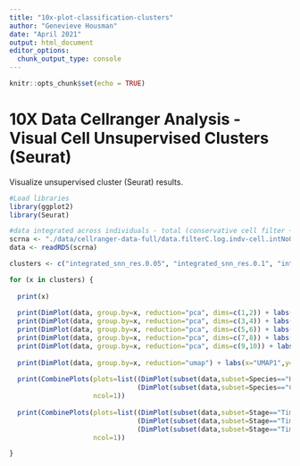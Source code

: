 ```yaml
---
title: "10x-plot-classification-clusters"
author: "Genevieve Housman"
date: "April 2021"
output: html_document
editor_options: 
  chunk_output_type: console
---
```


```r
knitr::opts_chunk$set(echo = TRUE)
```

# 10X Data Cellranger Analysis - Visual Cell Unsupervised Clusters (Seurat)

Visualize unsupervised cluster (Seurat) results.

```r

#Load libraries
library(ggplot2)
library(Seurat)

```


```r

#data integrated across individuals - total (conservative cell filter + non-zero genes + regress out UMI/mito)
scrna <- "./data/cellranger-data-full/data.filterC.log.indv-cell.intNo0.reg-tot.assign.rds"
data <- readRDS(scrna)

```

```r

clusters <- c("integrated_snn_res.0.05", "integrated_snn_res.0.1", "integrated_snn_res.0.25", "integrated_snn_res.0.5", "integrated_snn_res.0.75", "integrated_snn_res.1")

for (x in clusters) {
  
  print(x)
  
  print(DimPlot(data, group.by=x, reduction="pca", dims=c(1,2)) + labs(x="PC1",y="PC2"))
  print(DimPlot(data, group.by=x, reduction="pca", dims=c(3,4)) + labs(x="PC3",y="PC4"))
  print(DimPlot(data, group.by=x, reduction="pca", dims=c(5,6)) + labs(x="PC5",y="PC6"))
  print(DimPlot(data, group.by=x, reduction="pca", dims=c(7,8)) + labs(x="PC7",y="PC8"))
  print(DimPlot(data, group.by=x, reduction="pca", dims=c(9,10)) + labs(x="PC9",y="PC10"))
  
  print(DimPlot(data, group.by=x, reduction="umap") + labs(x="UMAP1",y="UMAP2"))
  
  print(CombinePlots(plots=list((DimPlot(subset(data,subset=Species=="Human"), split.by=x, reduction="umap") + labs(title="Human Cells",x="UMAP1",y="UMAP2")),
                                (DimPlot(subset(data,subset=Species=="Chimp"), split.by=x, reduction="umap") + labs(title="Chimp Cells",x="UMAP1",y="UMAP2"))),
                     ncol=1))
        
  print(CombinePlots(plots=list((DimPlot(subset(data,subset=Stage=="Time 0"), split.by=x, reduction="umap") + labs(title="Time 0 Cells",x="UMAP1",y="UMAP2")),
                                (DimPlot(subset(data,subset=Stage=="Time 1"), split.by=x, reduction="umap") + labs(title="Time 1 Cells",x="UMAP1",y="UMAP2")),
                                (DimPlot(subset(data,subset=Stage=="Time 2"), split.by=x, reduction="umap") + labs(title="Time 2 Cells",x="UMAP1",y="UMAP2"))),
                     ncol=1))

}

```
